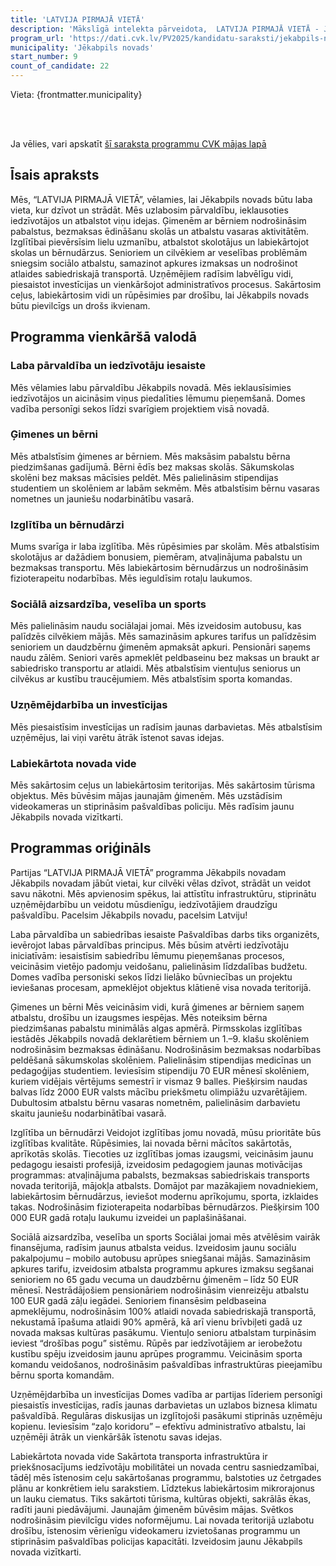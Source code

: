 ```yaml
---
title: 'LATVIJA PIRMAJĀ VIETĀ'
description: 'Mākslīgā intelekta pārveidota,  LATVIJA PIRMAJĀ VIETĀ - Jēkabpils novads programma vienkāršā valodā'
program_url: 'https://dati.cvk.lv/PV2025/kandidatu-saraksti/jekabpils-novads/latvija-pirmaja-vieta'
municipality: 'Jēkabpils novads'
start_number: 9
count_of_candidate: 22
---
```



Vieta: {frontmatter.municipality}<br/>

<Badge text="Laba pārvaldība" variant="note" size="small" /> <Badge text="Ģimenes atbalsts" variant="note" size="small" /> <Badge text="Izglītības kvalitāte" variant="note" size="small" /> <Badge text="Sociālā aizsardzība senioriem" variant="note" size="small" /> <Badge text="Uzņēmējdarbības atbalsts" variant="note" size="small" />

<br/><br/> 

<Card title='Šis ir mākslīga intelekta ģenerēts apraksts' icon='starlight'>
    Ja vēlies, vari apskatīt <a href={frontmatter.program_url} target='_blank'>šī saraksta programmu CVK mājas lapā</a>
    </Card>

## Īsais apraksts

Mēs, “LATVIJA PIRMAJĀ VIETĀ”, vēlamies, lai Jēkabpils novads būtu laba vieta, kur dzīvot un strādāt. Mēs uzlabosim pārvaldību, ieklausoties iedzīvotājos un atbalstot viņu idejas. Ģimenēm ar bērniem nodrošināsim pabalstus, bezmaksas ēdināšanu skolās un atbalstu vasaras aktivitātēm. Izglītībai pievērsīsim lielu uzmanību, atbalstot skolotājus un labiekārtojot skolas un bērnudārzus. Senioriem un cilvēkiem ar veselības problēmām sniegsim sociālo atbalstu, samazinot apkures izmaksas un nodrošinot atlaides sabiedriskajā transportā. Uzņēmējiem radīsim labvēlīgu vidi, piesaistot investīcijas un vienkāršojot administratīvos procesus. Sakārtosim ceļus, labiekārtosim vidi un rūpēsimies par drošību, lai Jēkabpils novads būtu pievilcīgs un drošs ikvienam.

## Programma vienkāršā valodā

### Laba pārvaldība un iedzīvotāju iesaiste

Mēs vēlamies labu pārvaldību Jēkabpils novadā. Mēs ieklausīsimies iedzīvotājos un aicināsim viņus piedalīties lēmumu pieņemšanā. Domes vadība personīgi sekos līdzi svarīgiem projektiem visā novadā.

### Ģimenes un bērni

Mēs atbalstīsim ģimenes ar bērniem. Mēs maksāsim pabalstu bērna piedzimšanas gadījumā. Bērni ēdīs bez maksas skolās. Sākumskolas skolēni bez maksas mācīsies peldēt. Mēs palielināsim stipendijas studentiem un skolēniem ar labām sekmēm. Mēs atbalstīsim bērnu vasaras nometnes un jauniešu nodarbinātību vasarā.

### Izglītība un bērnudārzi

Mums svarīga ir laba izglītība. Mēs rūpēsimies par skolām. Mēs atbalstīsim skolotājus ar dažādiem bonusiem, piemēram, atvaļinājuma pabalstu un bezmaksas transportu. Mēs labiekārtosim bērnudārzus un nodrošināsim fizioterapeitu nodarbības. Mēs ieguldīsim rotaļu laukumos.

### Sociālā aizsardzība, veselība un sports

Mēs palielināsim naudu sociālajai jomai. Mēs izveidosim autobusu, kas palīdzēs cilvēkiem mājās. Mēs samazināsim apkures tarifus un palīdzēsim senioriem un daudzbērnu ģimenēm apmaksāt apkuri. Pensionāri saņems naudu zālēm. Seniori varēs apmeklēt peldbaseinu bez maksas un braukt ar sabiedrisko transportu ar atlaidi. Mēs atbalstīsim vientuļus seniorus un cilvēkus ar kustību traucējumiem. Mēs atbalstīsim sporta komandas.

### Uzņēmējdarbība un investīcijas

Mēs piesaistīsim investīcijas un radīsim jaunas darbavietas. Mēs atbalstīsim uzņēmējus, lai viņi varētu ātrāk īstenot savas idejas.

### Labiekārtota novada vide

Mēs sakārtosim ceļus un labiekārtosim teritorijas. Mēs sakārtosim tūrisma objektus. Mēs būvēsim mājas jaunajām ģimenēm. Mēs uzstādīsim videokameras un stiprināsim pašvaldības policiju. Mēs radīsim jaunu Jēkabpils novada vizītkarti.

## Programmas oriģināls

Partijas “LATVIJA PIRMAJĀ VIETĀ” programma Jēkabpils novadam
Jēkabpils novadam jābūt vietai, kur cilvēki vēlas dzīvot, strādāt un veidot savu nākotni. Mēs apvienosim spēkus, lai attīstītu infrastruktūru, stiprinātu uzņēmējdarbību un veidotu mūsdienīgu, iedzīvotājiem draudzīgu pašvaldību. Pacelsim Jēkabpils novadu, pacelsim Latviju!

Laba pārvaldība un sabiedrības iesaiste
Pašvaldības darbs tiks organizēts, ievērojot labas pārvaldības principus. Mēs būsim atvērti iedzīvotāju iniciatīvām: iesaistīsim sabiedrību lēmumu pieņemšanas procesos, veicināsim vietējo padomju veidošanu, palielināsim līdzdalības budžetu. Domes vadība personiski sekos līdzi lielāko būvniecības un projektu ieviešanas procesam, apmeklējot objektus klātienē visa novada teritorijā.

Ģimenes un bērni
Mēs veicināsim vidi, kurā ģimenes ar bērniem saņem atbalstu, drošību un izaugsmes iespējas. Mēs noteiksim bērna piedzimšanas pabalstu minimālās algas apmērā. Pirmsskolas izglītības iestādēs Jēkabpils novadā deklarētiem bērniem un 1.–9. klašu skolēniem nodrošināsim bezmaksas ēdināšanu. Nodrošināsim bezmaksas nodarbības peldēšanā sākumskolas skolēniem. Palielināsim stipendijas medicīnas un pedagoģijas studentiem. Ieviesīsim stipendiju 70 EUR mēnesī skolēniem, kuriem vidējais vērtējums semestrī ir vismaz 9 balles. Piešķirsim naudas balvas līdz 2000 EUR valsts mācību priekšmetu olimpiāžu uzvarētājiem. Dubultosim atbalstu bērnu vasaras nometnēm, palielināsim darbavietu skaitu jauniešu nodarbinātībai vasarā.

Izglītība un bērnudārzi
Veidojot izglītības jomu novadā, mūsu prioritāte būs izglītības kvalitāte. Rūpēsimies, lai novada bērni mācītos sakārtotās, aprīkotās skolās. Tiecoties uz izglītības jomas izaugsmi, veicināsim jaunu pedagogu iesaisti profesijā, izveidosim pedagogiem jaunas motivācijas programmas: atvaļinājuma pabalsts, bezmaksas sabiedriskais transports novada teritorijā, mājokļa atbalsts. Domājot par mazākajiem novadniekiem, labiekārtosim bērnudārzus, ieviešot modernu aprīkojumu, sporta, izklaides takas. Nodrošināsim fizioterapeita nodarbības bērnudārzos. Piešķirsim 100 000 EUR gadā rotaļu laukumu izveidei un paplašināšanai.

Sociālā aizsardzība, veselība un sports
Sociālai jomai mēs atvēlēsim vairāk finansējuma, radīsim jaunus atbalsta veidus. Izveidosim jaunu sociālu pakalpojumu – mobilo autobusu aprūpes sniegšanai mājās. Samazināsim apkures tarifu, izveidosim atbalsta programmu apkures izmaksu segšanai senioriem no 65 gadu vecuma un daudzbērnu ģimenēm – līdz 50 EUR mēnesī. Nestrādājošiem pensionāriem nodrošināsim vienreizēju atbalstu 100 EUR gadā zāļu iegādei. Senioriem finansēsim peldbaseina apmeklējumu, nodrošināsim 100% atlaidi novada sabiedriskajā transportā, nekustamā īpašuma atlaidi 90% apmērā, kā arī vienu brīvbiļeti gadā uz novada maksas kultūras pasākumu. Vientuļo senioru atbalstam turpināsim ieviest “drošības pogu” sistēmu. Rūpēs par iedzīvotājiem ar ierobežotu kustību spēju izveidosim jaunu aprūpes programmu. Veicināsim sporta komandu veidošanos, nodrošināsim pašvaldības infrastruktūras pieejamību bērnu sporta komandām.

Uzņēmējdarbība un investīcijas
Domes vadība ar partijas līderiem personīgi piesaistīs investīcijas, radīs jaunas darbavietas un uzlabos biznesa klimatu pašvaldībā. Regulāras diskusijas un izglītojoši pasākumi stiprinās uzņēmēju kopienu. Ieviesīsim “zaļo koridoru” – efektīvu administratīvo atbalstu, lai uzņēmēji ātrāk un vienkāršāk īstenotu savas idejas.

Labiekārtota novada vide
Sakārtota transporta infrastruktūra ir priekšnosacījums iedzīvotāju mobilitātei un novada centru sasniedzamībai, tādēļ mēs īstenosim ceļu sakārtošanas programmu, balstoties uz četrgades plānu ar konkrētiem ielu sarakstiem. Līdztekus labiekārtosim mikrorajonus un lauku ciematus. Tiks sakārtoti tūrisma, kultūras objekti, sakrālās ēkas, radīti jauni piedāvājumi. Jaunajām ģimenēm būvēsim mājas. Svētkos nodrošināsim pievilcīgu vides noformējumu. Lai novada teritorijā uzlabotu drošību, īstenosim vērienīgu videokameru izvietošanas programmu un stiprināsim pašvaldības policijas kapacitāti. Izveidosim jaunu Jēkabpils novada vizītkarti.
